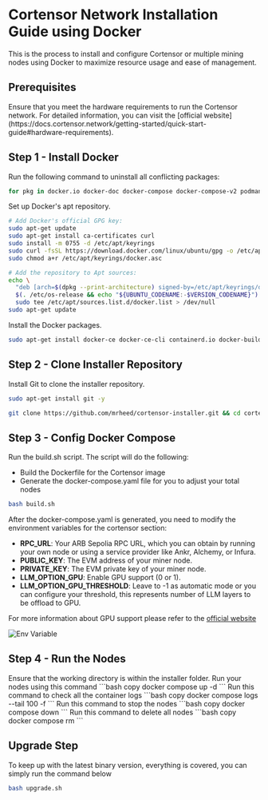 
# Cortensor Network Installation Guide using Docker
This is the process to install and configure Cortensor or multiple mining nodes using Docker to maximize resource usage and ease of management.

## Prerequisites
<Callout type="info">
Ensure that you meet the hardware requirements to run the Cortensor network. For detailed information, you can visit the [official website](https://docs.cortensor.network/getting-started/quick-start-guide#hardware-requirements).
</Callout>

## Step 1 - Install Docker
Run the following command to uninstall all conflicting packages:
```bash copy
for pkg in docker.io docker-doc docker-compose docker-compose-v2 podman-docker containerd runc; do sudo apt-get remove $pkg; done
```

Set up Docker's apt repository.
```bash copy
# Add Docker's official GPG key:
sudo apt-get update
sudo apt-get install ca-certificates curl
sudo install -m 0755 -d /etc/apt/keyrings
sudo curl -fsSL https://download.docker.com/linux/ubuntu/gpg -o /etc/apt/keyrings/docker.asc
sudo chmod a+r /etc/apt/keyrings/docker.asc

# Add the repository to Apt sources:
echo \
  "deb [arch=$(dpkg --print-architecture) signed-by=/etc/apt/keyrings/docker.asc] https://download.docker.com/linux/ubuntu \
  $(. /etc/os-release && echo "${UBUNTU_CODENAME:-$VERSION_CODENAME}") stable" | \
  sudo tee /etc/apt/sources.list.d/docker.list > /dev/null
sudo apt-get update
```

Install the Docker packages.

```bash copy
sudo apt-get install docker-ce docker-ce-cli containerd.io docker-buildx-plugin docker-compose-plugin -y
```

## Step 2 - Clone Installer Repository
Install Git to clone the installer repository.
```bash copy
sudo apt-get install git -y
```
```bash copy
git clone https://github.com/mrheed/cortensor-installer.git && cd cortensor-installer
```

## Step 3 - Config Docker Compose
Run the build.sh script. The script will do the following:
- Build the Dockerfile for the Cortensor image
- Generate the docker-compose.yaml file for you to adjust your total nodes

```bash copy
bash build.sh
```

After the docker-compose.yaml is generated, you need to modify the environment variables for the cortensor section:
- **RPC_URL**: Your ARB Sepolia RPC URL, which you can obtain by running your own node or using a service provider like Ankr, Alchemy, or Infura.
- **PUBLIC_KEY**: The EVM address of your miner node.
- **PRIVATE_KEY**: The EVM private key of your miner node.
- **LLM_OPTION_GPU**: Enable GPU support (0 or 1).
- **LLM_OPTION_GPU_THRESHOLD**: Leave to -1 as automatic mode or you can configure your threshold, this represents number of LLM layers to be offload to GPU.

For more information about GPU support please refer to the [official website](https://docs.cortensor.network/getting-started/installation-and-setup#enable-gpu-support)

![Env Variable](/cortensor/env.png)

## Step 4 - Run the Nodes
<Callout type="info">
Ensure that the working directory is within the installer folder.
</Callout>
Run your nodes using this command
```bash copy
docker compose up -d
```                
Run this command to check all the container logs
```bash copy
docker compose logs --tail 100 -f
```
Run this command to stop the nodes
```bash copy
docker compose down
```
Run this command to delete all nodes
```bash copy
docker compose rm
```

## Upgrade Step
To keep up with the latest binary version, everything is covered, you can simply run the command below
```bash copy
bash upgrade.sh
```